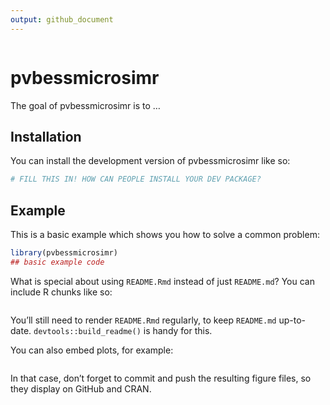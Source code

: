 ---
output: github_document
---

<!-- README.md is generated from README.Rmd. Please edit that file -->

```{r, include = FALSE}

```

# pvbessmicrosimr

<!-- badges: start -->
<!-- badges: end -->

The goal of pvbessmicrosimr is to ...

## Installation

You can install the development version of pvbessmicrosimr like so:

``` r
# FILL THIS IN! HOW CAN PEOPLE INSTALL YOUR DEV PACKAGE?
```

## Example

This is a basic example which shows you how to solve a common problem:

```{r example}
library(pvbessmicrosimr)
## basic example code
```

What is special about using `README.Rmd` instead of just `README.md`? You can include R chunks like so:

```{r cars}

```

You'll still need to render `README.Rmd` regularly, to keep `README.md` up-to-date. `devtools::build_readme()` is handy for this.

You can also embed plots, for example:

```{r pressure, echo = FALSE}
```

In that case, don't forget to commit and push the resulting figure files, so they display on GitHub and CRAN.
